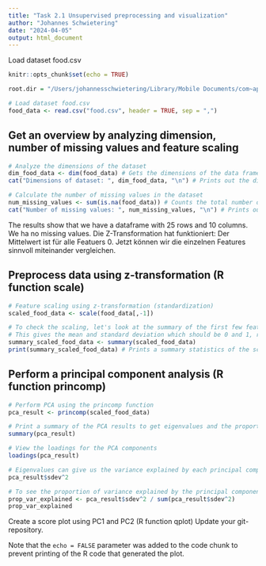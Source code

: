 ```yaml
---
title: "Task 2.1 Unsupervised preprocessing and visualization"
author: "Johannes Schwietering"
date: "2024-04-05"
output: html_document
---
```

Load dataset food.csv


```r
knitr::opts_chunk$set(echo = TRUE)

root.dir = "/Users/johannesschwietering/Library/Mobile Documents/com~apple~CloudDocs/Studium/UMIT/Modul 12/AMLHC_Tasks_JS1"

# Load dataset food.csv
food_data <- read.csv("food.csv", header = TRUE, sep = ",")

```

## Get an overview by analyzing dimension, number of missing values and feature scaling


```r
# Analyze the dimensions of the dataset
dim_food_data <- dim(food_data) # Gets the dimensions of the data frame
cat("Dimensions of dataset: ", dim_food_data, "\n") # Prints out the dimensions

# Calculate the number of missing values in the dataset
num_missing_values <- sum(is.na(food_data)) # Counts the total number of NA values
cat("Number of missing values: ", num_missing_values, "\n") # Prints out the number of missing values

```

The results show that we have a dataframe with 25 rows and 10 columns. We ha no missing values. Die Z-Transformation hat funktioniert: Der Mittelwert ist für alle Featuers 0. Jetzt können wir die einzelnen Features sinnvoll miteinander vergleichen. 


## Preprocess data using z-transformation (R function scale)

```r
# Feature scaling using z-transformation (standardization)
scaled_food_data <- scale(food_data[,-1])

# To check the scaling, let's look at the summary of the first few features
# This gives the mean and standard deviation which should be 0 and 1, respectively, after scaling
summary_scaled_food_data <- summary(scaled_food_data) 
print(summary_scaled_food_data) # Prints a summary statistics of the scaled data
```

## Perform a principal component analysis (R function princomp)

```r
# Perform PCA using the princomp function
pca_result <- princomp(scaled_food_data)

# Print a summary of the PCA results to get eigenvalues and the proportion of variance
summary(pca_result)

# View the loadings for the PCA components
loadings(pca_result)

# Eigenvalues can give us the variance explained by each principal component
pca_result$sdev^2

# To see the proportion of variance explained by the principal components
prop_var_explained <- pca_result$sdev^2 / sum(pca_result$sdev^2)
prop_var_explained
```


Create a score plot using PC1 and PC2 (R function qplot)
Update your git-repository. 

Note that the `echo = FALSE` parameter was added to the code chunk to prevent printing of the R code that generated the plot.
